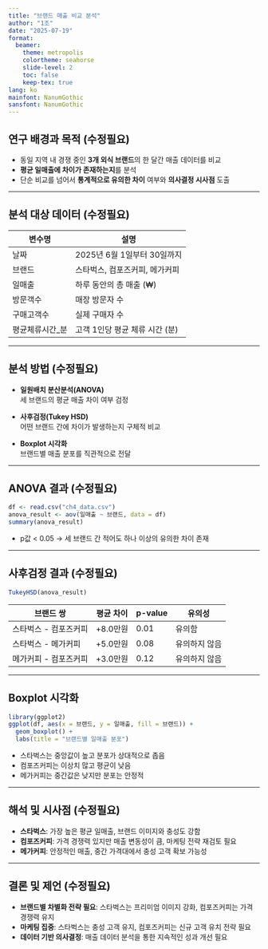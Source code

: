 ---
title: "브랜드 매출 비교 분석"
author: "1조"
date: "2025-07-19"
format: 
  beamer:
    theme: metropolis
    colortheme: seahorse
    slide-level: 2
    toc: false
    keep-tex: true
lang: ko
mainfont: NanumGothic
sansfont: NanumGothic
---


## 연구 배경과 목적 (수정필요)

- 동일 지역 내 경쟁 중인 **3개 외식 브랜드**의 한 달간 매출 데이터를 비교
- **평균 일매출에 차이가 존재하는지**를 분석
- 단순 비교를 넘어서 **통계적으로 유의한 차이** 여부와 **의사결정 시사점** 도출

---

## 분석 대상 데이터 (수정필요)

| 변수명         | 설명                             |
|----------------|----------------------------------|
| 날짜           | 2025년 6월 1일부터 30일까지     |
| 브랜드         | 스타벅스, 컴포즈커피, 메가커피  |
| 일매출         | 하루 동안의 총 매출 (₩)         |
| 방문객수       | 매장 방문자 수                   |
| 구매고객수     | 실제 구매자 수                   |
| 평균체류시간_분 | 고객 1인당 평균 체류 시간 (분) |

---

## 분석 방법 (수정필요)

- **일원배치 분산분석(ANOVA)**  
  세 브랜드의 평균 매출 차이 여부 검정

- **사후검정(Tukey HSD)**  
  어떤 브랜드 간에 차이가 발생하는지 구체적 비교

- **Boxplot 시각화**  
  브랜드별 매출 분포를 직관적으로 전달

---

## ANOVA 결과 (수정필요)

```{r, echo=FALSE, message=FALSE, warning=FALSE}
df <- read.csv("ch4_data.csv")
anova_result <- aov(일매출 ~ 브랜드, data = df)
summary(anova_result)
```

- p값 < 0.05 → 세 브랜드 간 적어도 하나 이상의 유의한 차이 존재

---

## 사후검정 결과 (수정필요)

```{r}
TukeyHSD(anova_result)
```

| 브랜드 쌍        | 평균 차이  | p-value | 유의성     |
| ------------ | ------ | ------- | ------- |
| 스타벅스 - 컴포즈커피 | +8.0만원 | 0.01    | 유의함     |
| 스타벅스 - 메가커피  | +5.0만원 | 0.08    | 유의하지 않음 |
| 메가커피 - 컴포즈커피 | +3.0만원 | 0.12    | 유의하지 않음 |

---

## Boxplot 시각화

```{r}
library(ggplot2)
ggplot(df, aes(x = 브랜드, y = 일매출, fill = 브랜드)) +
  geom_boxplot() +
  labs(title = "브랜드별 일매출 분포")
```

- 스타벅스는 중앙값이 높고 분포가 상대적으로 좁음
- 컴포즈커피는 이상치 많고 평균이 낮음
- 메가커피는 중간값은 낮지만 분포는 안정적

---

## 해석 및 시사점 (수정필요)

- **스타벅스**: 가장 높은 평균 일매출, 브랜드 이미지와 충성도 강함
- **컴포즈커피**: 가격 경쟁력 있지만 매출 변동성이 큼, 마케팅 전략 재검토 필요
- **메가커피**: 안정적인 매출, 중간 가격대에서 충성 고객 확보 가능성

---

## 결론 및 제언 (수정필요)

- **브랜드별 차별화 전략 필요**: 스타벅스는 프리미엄 이미지 강화, 컴포즈커피는 가격 경쟁력 유지
- **마케팅 집중**: 스타벅스는 충성 고객 유지, 컴포즈커피는 신규 고객 유치 전략 필요
- **데이터 기반 의사결정**: 매출 데이터 분석을 통한 지속적인 성과 개선 필요



